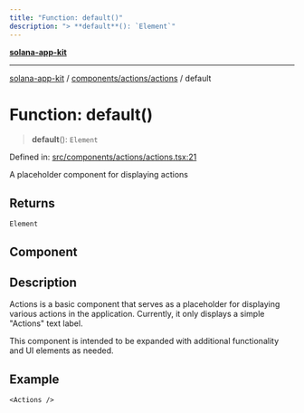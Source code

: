 ```yaml
---
title: "Function: default()"
description: "> **default**(): `Element`"
---
```


[**solana-app-kit**](../../../../README.mdx)

***

[solana-app-kit](../../../../README.mdx) / [components/actions/actions](../README.mdx) / default

# Function: default()

> **default**(): `Element`

Defined in: [src/components/actions/actions.tsx:21](https://github.com/SendArcade/solana-social-starter/blob/b27156124ee1831d644b1af765e8d55a2885cd4f/src/components/actions/actions.tsx#L21)

A placeholder component for displaying actions

## Returns

`Element`

## Component

## Description

Actions is a basic component that serves as a placeholder for displaying
various actions in the application. Currently, it only displays a simple
"Actions" text label.

This component is intended to be expanded with additional functionality
and UI elements as needed.

## Example

```tsx
<Actions />
```
